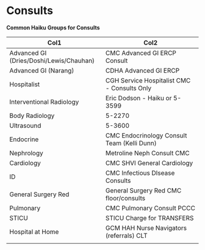 # Consults

**Common Haiku Groups for Consults**

| Col1 | Col2 |
|----|----|
| Advanced GI (Dries/Doshi/Lewis/Chauhan) | CMC Advanced GI ERCP Consult |
| Advanced GI (Narang) | CDHA Advanced GI ERCP |
| Hospitalist | CGH Service Hospitalist CMC - Consults Only |
| Interventional Radiology | Eric Dodson - Haiku or 5-3599 |
| Body Radiology | 5-2270 |
| Ultrasound | 5-3600 |
| Endocrine | CMC Endocrinology Consult Team (Kelli Dunn) |
| Nephrology | Metroline Neph Consult CMC |
| Cardiology | CMC SHVI General Cardiology |
| ID | CMC Infectious DIsease Consults |
| General Surgery Red | General Surgery Red CMC floor/consults |
| Pulmonary | CMC Pulmonary Consult PCCC |
| STICU | STICU Charge for TRANSFERS |
| Hospital at Home | GCM HAH Nurse Navigators (referrals) CLT |
|  |  |
